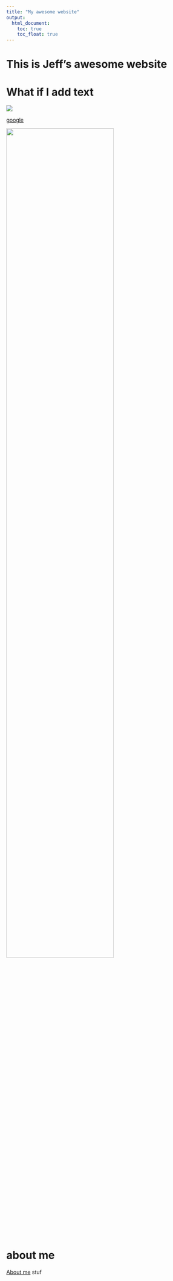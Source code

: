 ```yaml
---
title: "My awesome website"
output: 
  html_document:
    toc: true
    toc_float: true
---
```


# This is Jeff's awesome website

# What if I add text


![](https://media.giphy.com/media/drXGoW1iudhKw/giphy.gif)

[google](https://www.google.com)

<img src="images/image.jpg" style="width:75%">


# about me
[About me](about.html)
stuf
